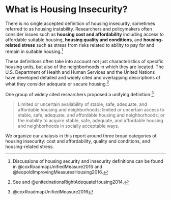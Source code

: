 # What is Housing Insecurity?

There is no single accepted definition of housing insecurity, sometimes referred to as housing instability. Researchers and policymakers often consider issues such as **housing cost and affordability** including access to affordable suitable housing, **housing quality and conditions**, and **housing-related stress** such as stress from risks related to ability to pay for and remain in suitable housing.^[Discussions of housing security and insecurity definitions can be found in @coxRoadmapUnifiedMeasure2016 and @leopoldImprovingMeasuresHousing2016.] 

These definitions often take into account not just characteristics of specific housing units, but also of the neighborhoods in which they are located. The U.S. Department of Health and Human Services and the United Nations have developed detailed and widely cited and overlapping descriptions of what they consider adequate or secure housing.^[See and @unitednationsRightAdequateHousing2014.]

One group of widely cited researchers proposed a unifying definition:^[@coxRoadmapUnifiedMeasure2016]

> Limited or uncertain availability of stable, safe, adequate, and affordable housing and neighborhoods; limited or uncertain access to stable, safe, adequate, and affordable housing and neighborhoods; or the inability to acquire stable, safe, adequate, and affordable housing and neighborhoods in socially acceptable ways.

<!-- These definitions of housing insecurity are  -->

We organize our analysis in this report around three broad categories of housing insecurity: cost and affordability, quality and conditions, and housing-related stress.

